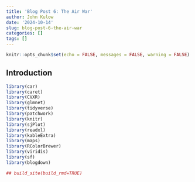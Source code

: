 ```yaml
---
title: 'Blog Post 6: The Air War'
author: John Kulow
date: '2024-10-14'
slug: blog-post-6-the-air-war
categories: []
tags: []
---
```


```r
knitr::opts_chunk$set(echo = FALSE, messages = FALSE, warning = FALSE)
```

## Introduction




```r
library(car)
library(caret)
library(CVXR)
library(glmnet)
library(tidyverse)
library(patchwork)
library(knitr)
library(sjPlot)
library(readxl)
library(kableExtra)
library(maps)
library(RColorBrewer)
library(viridis)
library(sf)
library(blogdown)
```





```r
## build_site(build_rmd=TRUE)
```